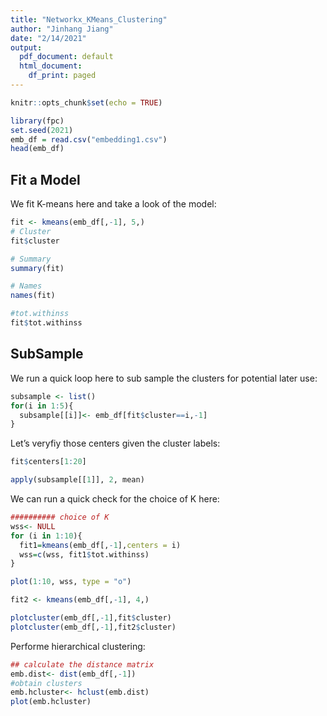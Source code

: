 ```yaml
---
title: "Networkx_KMeans_Clustering"
author: "Jinhang Jiang"
date: "2/14/2021"
output:
  pdf_document: default
  html_document:
    df_print: paged
---
```


```r
knitr::opts_chunk$set(echo = TRUE)
```



```r
library(fpc)
set.seed(2021)
emb_df = read.csv("embedding1.csv")
head(emb_df)
```

## Fit a Model

We fit K-means here and take a look of the model:

```r
fit <- kmeans(emb_df[,-1], 5,)
# Cluster
fit$cluster

# Summary
summary(fit)

# Names
names(fit)

#tot.withinss
fit$tot.withinss
```

## SubSample

We run a quick loop here to sub sample the clusters for potential later use:
```r
subsample <- list()
for(i in 1:5){
  subsample[[i]]<- emb_df[fit$cluster==i,-1]
}
```

Let's veryfiy those centers given the cluster labels:
```r

fit$centers[1:20]

apply(subsample[[1]], 2, mean)
```

We can run a quick check for the choice of K here:

```r
########## choice of K
wss<- NULL
for (i in 1:10){
  fit1=kmeans(emb_df[,-1],centers = i)
  wss=c(wss, fit1$tot.withinss)
}

plot(1:10, wss, type = "o")
```


```r
fit2 <- kmeans(emb_df[,-1], 4,)

plotcluster(emb_df[,-1],fit$cluster)
plotcluster(emb_df[,-1],fit2$cluster)

```


Performe hierarchical clustering:

```r

## calculate the distance matrix
emb.dist<- dist(emb_df[,-1])
#obtain clusters
emb.hcluster<- hclust(emb.dist)
plot(emb.hcluster)
```

